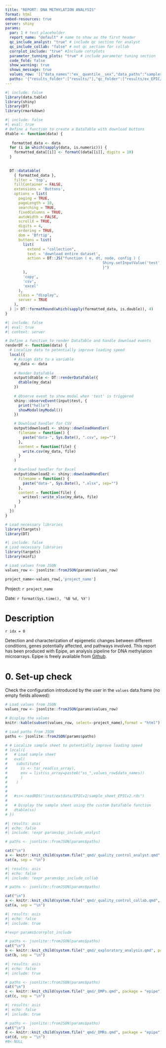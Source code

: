 ```yaml
---
title: "REPORT: DNA METHYLATION ANALYSIS"
format: html
embed-resources: true	
server: shiny
params:
  par: 1 # test placeholder
  report_name: "default" # name to show as the first header
  qc_include_analyst: "true" # include qc section for analyst
  qc_include_collab: "false" # not qc section for collab
  corrplot_include: "true" #Include corrplots
  parameter_tunning_plots: "true" # include parameter tuning section
  code_fold: false
  show_warning: true
  shows_message: true
  values_row: '[{"data_names":"ex__quantile__sex","data_paths":"samplesheet.rds","arraytype":"EPIC","norm":"noob","project_name":"Methylation","mDiffDMP":"0.01","p.valueDMP":"value","fdrDMR":"value","mdiffDMR":"value","min.cpgDMR":"value","adjp.valueDMP":"value"}]'
  paths: '{"results_folder":["results/"],"qc_folder":["results/ex_EPIC/QC/"],"ss_clean_path":["analysis/ex_EPIC"],"bplots_folder":["results/ex_EPIC/plots/pca/bplots/"],"corrplot_folder":["results/ex_EPIC/plots/pca/corrplot/"],"dmp_folder":["results/ex_EPIC/dmps/"],"dmpplots_folder":["results/ex_EPIC/dmps/"],"dmrs_folder":["results/ex_EPIC/dmrs/"],"pathway_folder":["results/ex_EPIC/gopath/"],"report_folder":["results/ex_EPIC/reports/"],"sexplot_folder":["results/ex_EPIC/plots/sex/"],"heatmap_folder":["results/ex_EPIC/plots/heatmap/"]}'
---
```


```r
#| include: false
library(data.table)
library(shiny)
library(DT)
library(rmarkdown)
```

```r
#| include: false
#| eval: true
# Define a function to create a DataTable with download buttons
dtable <- function(data) {
  
   formatted_data <- data
  for (i in which(sapply(data, is.numeric))) {
    formatted_data[[i]] <- formatC(data[[i]], digits = 10)
  }
  
  
  DT::datatable(
    { formatted_data },
    filter = 'top',
    fillContainer = FALSE,
    extensions = 'Buttons',
    options = list(
      paging = TRUE,
      pageLength = 10,
      searching = TRUE,
      fixedColumns = TRUE,
      autoWidth = FALSE,
      scrollX = TRUE,
      digits = 4,
      ordering = TRUE,
      dom = 'Bfrtip',
      buttons = list(
        list(
          extend = "collection",
          text = 'download entire dataset',
          action = DT::JS("function ( e, dt, node, config ) {
                                            Shiny.setInputValue('test', true, {priority: 'event'});
                                            }")
        ),
        'copy',
        'csv',
        'excel'
      ),
      class = "display",
      server = TRUE
    ),
  ) |> DT::formatRound(which(sapply(formatted_data, is.double)), 4)
}
```

```r
#| include: false
#| eval: true
#| context: server

# Define a function to render DataTable and handle download events
renderDT <- function(data) {
  # Localize data to potentially improve loading speed
  local({
    # Assign data to a variable
    my_data <- data
    
    # Render DataTable
    output$dtable <- DT::renderDataTable({
      dtable(my_data)
    })
    
    # Observe event to show modal when 'test' is triggered
    shiny::observeEvent(input$test, {
      print("hello")
      showModal(myModal())
    })

    # Download handler for CSV
    output$download1 <- shiny::downloadHandler(
      filename = function() {
        paste("data-", Sys.Date(), ".csv", sep="")
      },
      content = function(file) {
        write.csv(my_data, file)
      }
    )

    # Download handler for Excel
    output$download2 <- shiny::downloadHandler(
      filename = function() {
        paste("data-", Sys.Date(), ".xlsx", sep="")
      },
      content = function(file) {
        writexl::write_xlsx(my_data, file)
      }
    )
  })
}

# Load necessary libraries
library(targets)
library(DT)
```


```r
#| include: false
# Load necessary libraries
library(targets)
library(minfi)
```

```r
# Load values from JSON
values_row <- jsonlite::fromJSON(params$values_row)

project_name<-values_row[,'project_name']

```

Project: `r project_name`

Date: `r format(Sys.time(), '%B %d, %Y')`

# Description

`r idx = 0`

Detection and characterization of epigenetic changes between different conditions, genes potentially affected, and pathways involved. This report has been produced with Epipe, an analysis pipeline for DNA methylation microarrays. Epipe is freely available from [Github](https://github.com/ijcBIT/epipe).

# 0. Set-up check

Check the configuration introduced by the user in the `values` data.frame (no empty fields allowed):

```r
# Load values from JSON
values_row <- jsonlite::fromJSON(params$values_row)

# Display the values
knitr::kable(subset(values_row, select=-project_name),format = "html")
```

```r
# Load paths from JSON
paths <- jsonlite::fromJSON(params$paths)

```

```r
# # Localize sample sheet to potentially improve loading speed
# local({
#   # Load sample sheet
#   eval(
#    substitute(
#      ss <- tar_read(ss_array),
#      env = list(ss_array=paste0("ss_",values_row$data_names))
#      )
#    )
#    
#   
#   #ss<-readRDS("inst/extdata/EPICv2/sample_sheet_EPICv2.rds")
#   
#   # Display the sample sheet using the custom DataTable function
#   dtable(ss)
# })
```

```r
#| results: asis
#| echo: false
#| include: !expr params$qc_include_analyst

# paths <- jsonlite::fromJSON(params$paths)

cat("\n")
a <- knitr::knit_child(system.file("_qmd/_quality_control_analyst.qmd", package = "epipe"), quiet = TRUE)
cat(a, sep = "\n")


```

```r
#| results: asis
#| echo: false
#| include: !expr params$qc_include_collab

# paths <- jsonlite::fromJSON(params$paths)

cat("\n")
a <- knitr::knit_child(system.file("_qmd/_quality_control_collab.qmd", package = "epipe"), quiet = TRUE)
cat(a, sep = "\n")

```


```r
#| results: asis
#| echo: false
#| include: true

#!expr params$corrplot_include

# paths <- jsonlite::fromJSON(params$paths)
cat("\n")
b <- knitr::knit_child(system.file("_qmd/_exploratory_analysis.qmd", package = "epipe"), quiet = TRUE)
cat(b, sep = "\n")


```

```r
#| results: asis
#| echo: false
#| include: true

# paths <- jsonlite::fromJSON(params$paths)
cat("\n")
c <- knitr::knit_child(system.file("_qmd/_DMPs.qmd", package = "epipe"), quiet = TRUE)
cat(c, sep = "\n")

```

```r
#| results: asis
#| echo: false
#| include: true

# paths <- jsonlite::fromJSON(params$paths)
cat("\n")
d <- knitr::knit_child(system.file("_qmd/_DMRs.qmd", package = "epipe"), quiet = TRUE)
cat(d, sep = "\n")
#N<-NULL
```
